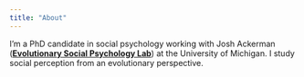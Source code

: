 ```yaml
---
title: "About"
---
```


I'm a PhD candidate in social psychology working with Josh Ackerman ([**Evolutionary Social Psychology Lab**](https://sites.lsa.umich.edu/esplab/)) at the University of Michigan. I study social perception from an evolutionary perspective.

